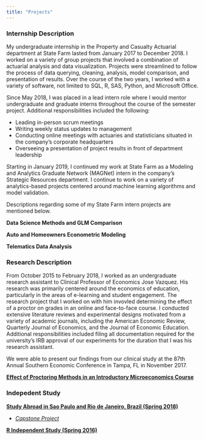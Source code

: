 ```yaml
---
title: "Projects"
---
```


### Internship Description

My undergraduate internship in the Property and Casualty Actuarial department at State Farm lasted from January 2017 to December 2018. I worked on a variety of group projects that involved a combination of actuarial analysis and data visualization. Projects were streamlined to follow the process of data querying, cleaning, analysis, model comparison, and presentation of results. Over the course of the two years, I worked with a variety of software, not limited to SQL, R, SAS, Python, and Microsoft Office. 

Since May 2018, I was placed in a lead intern role where I would mentor undergraduate and graduate interns throughout the course of the semester project. Additional responsibilities included the following:   
  
* Leading in-person scrum meetings
* Writing weekly status updates to management
* Conducting online meetings with actuaries and statisticians situated in the company's corporate headquarters
* Overseeing a presentation of project results in front of department leadership  


Starting in January 2019, I continued my work at State Farm as a Modeling and Analytics Graduate Network (MAGNet) intern in the company's Strategic Resources department. I continue to work on a variety of analytics-based projects centered around machine learning algorithms and model validation. 

Descriptions regarding some of my State Farm intern projects are mentioned below. 

**Data Science Methods and GLM Comparison**

    
**Auto and Homeowners Econometric Modeling**
  
  
**Telematics Data Analysis**
  
    
### Research Description

From October 2015 to February 2018, I worked as an undergraduate research assistant to Clinical Professor of Economics Jose Vazquez. His research was primarily centered around the economics of education, particularly in the areas of e-learning and student engagement. The research project that I worked on with him invovled determining the effect of a proctor on grades in an online and face-to-face course. I conducted extensive literature reviews and experimental designs motivated from a variety of academic journals, including the American Economic Review, Quarterly Journal of Economics, and the Journal of Economic Education. Additional responsibilities included filing all documentation required for the university's IRB approval of our experiments for the duration that I was his research assistant. 

We were able to present our findings from our clinical study at the 87th Annual Southern Economic Conference in Tampa, FL in November 2017. 

[**Effect of Proctoring Methods in an Introductory Microeconomics Course**](https://www.southerneconomic.org/conference-2017/)
  
  
  
### Indepedent Study

[**Study Abroad in Sao Paulo and Rio de Janeiro, Brazil (Spring 2018)**](https://economics.illinois.edu/academics/undergraduate-program/study-abroad/econ-faculty-led-short-term/previous-faculty-led)

- [*Capstone Project*](https://economics.illinois.edu/system/files/inline-files/Tim%20Brazil%20Final%20Project%20-%20Timothy%20Chin.pdf)

[**R Independent Study (Spring 2016)**](https://ytliu0.github.io/Stat390EF-R-Independent-Study-archive/index.html)







